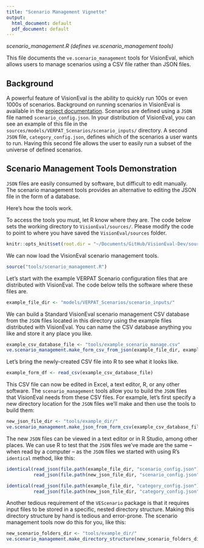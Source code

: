 ```yaml
---
title: "Scenario Management Vignette"
output:
  html_document: default
  pdf_document: default
---
```


*scenario_management.R (defines ve.scenario_management tools)*

This file documents the `ve.scenario_management` tools for VisionEval, which allows users to manage scenarios using a CSV file rather than JSON files.  

## Background

A powerful feature of VisionEval is the ability to quickly run 100s or even 1000s of scenarios. Background on running scenarios in VisionEval is available in the [project documentation](https://github.com/VisionEval/VisionEval/wiki/Multiple-Scenarios). Scenarios are defined using a `JSON` file named `scenario_config.json`. In your distribution of VisionEval, you can see an example of this file in the `sources/models/VERPAT_Scenarios/scenario_inputs/` directory. A second `JSON` file, `category_config.json`, defines which of the scenarios a user wants to run. Having this second file allows the user to easily run a subset of the universe of defined scenarios. 

## Scenario Management Tools Demonstration
`JSON` files are easily consumed by software, but difficult to edit manually. The scenario management tools provides an alternative to editing the JSON file in the form of a database. 

Here's how the tools work.

To access the tools you must, let R know where they are. The code below sets the working directory to `VisionEval/sources/`. Please modify the code to point to where you have saved the `VisionEval/sources` folder.
```r
knitr::opts_knit$set(root.dir = "~/Documents/GitHub/VisionEval-Dev/sources/")
```

We can now load the VisionEval scenario management tools.
```r
source("tools/scenario_management.R")
```

Let's start with the example VERPAT Scenario configuration files that are distributed with VisionEval. The code below tells the software where these files are.   
```r
example_file_dir <- "models/VERPAT_Scenarios/scenario_inputs/"
```

We can build a Standard VisionEval scenario management CSV database from the `JSON` files located in this directory using the example files distributed with VisionEval. You can name the CSV database anything you like and store it any place you like.
```r
example_csv_database_file <- "tools/example_scenario_manage.csv"
ve.scenario_management.make_form_csv_from_json(example_file_dir, example_csv_database_file)
```

Let's bring the newly-created CSV file into R to see what it looks like.
```r
example_form_df <- read_csv(example_csv_database_file)
```

This CSV file can now be edited in Excel, a text editor, R, or any other software. The `scenario_management` tools allow you to build the `JSON` files that VisionEval needs from these CSV files. For example, let's first specify a new directory location for the `JSON` files we'll make and then use the tools to build them:
```r
new_json_file_dir <- "tools/example_dir/"
ve.scenario_management.make_json_from_form_csv(example_csv_database_file, new_json_file_dir)
```

The new `JSON` files can be viewed in a text editor or in R Studio, among other places. We can use R to test that the `JSON` files we've made are the same -- when read by a computer -- as the `JSON` files we started with using R's `identical` method, like this:
```r
identical(read_json(file.path(example_file_dir, "scenario_config.json")), 
          read_json(file.path(new_json_file_dir, "scenario_config.json")))

identical(read_json(file.path(example_file_dir, "category_config.json")), 
          read_json(file.path(new_json_file_dir, "category_config.json")))
```

Another tedious requirement of the `VEScenario` package is that it requires input files to be stored in a specific, nested directory structure. Making this directory structure by hand is tedious and error-prone. The scenario management tools now do this for you, like this:
```r
new_scenario_folders_dir <- "tools/example_dir/"
ve.scenario_management.make_directory_structure(new_scenario_folders_dir, example_csv_database_file)
```



